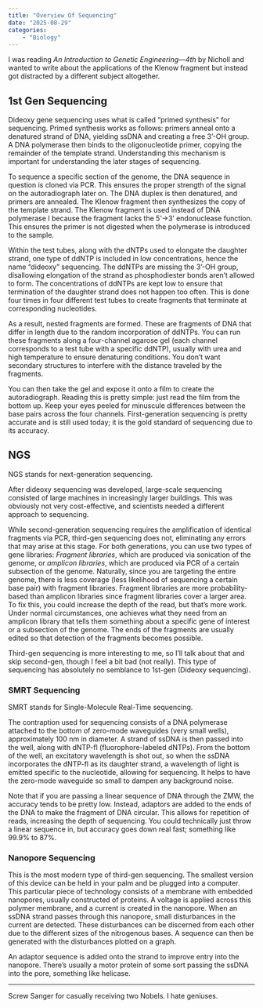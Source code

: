 ```yaml
---
title: "Overview Of Sequencing"
date: "2025-08-29" 
categories: 
    - "Biology"
---
```


I was reading _An Introduction to Genetic Engineering—4th_ by Nicholl and wanted to write about the applications of the Klenow fragment but instead got distracted by a different subject altogether.

## 1st Gen Sequencing
Dideoxy gene sequencing uses what is called "primed synthesis" for sequencing. Primed synthesis works as follows: primers anneal onto a denatured strand of DNA, yielding ssDNA and creating a free 3'-OH group. A DNA polymerase then binds to the oligonucleotide primer, copying the remainder of the template strand. Understanding this mechanism is important for understanding the later stages of sequencing.

To sequence a specific section of the genome, the DNA sequence in question is cloned via PCR. This ensures the proper strength of the signal on the autoradiograph later on. The DNA duplex is then denatured, and primers are annealed. The Klenow fragment then synthesizes the copy of the template strand. The Klenow fragment is used instead of DNA polymerase I because the fragment lacks the 5'→3' endonuclease function. This ensures the primer is not digested when the polymerase is introduced to the sample.

Within the test tubes, along with the dNTPs used to elongate the daughter strand, one type of ddNTP is included in low concentrations, hence the name "dideoxy" sequencing. The ddNTPs are missing the 3'-OH group, disallowing elongation of the strand as phosphodiester bonds aren't allowed to form. The concentrations of ddNTPs are kept low to ensure that termination of the daughter strand does not happen too often. This is done four times in four different test tubes to create fragments that terminate at corresponding nucleotides.

As a result, nested fragments are formed. These are fragments of DNA that differ in length due to the random incorporation of ddNTPs. You can run these fragments along a four-channel agarose gel (each channel corresponds to a test tube with a specific ddNTP), usually with urea and high temperature to ensure denaturing conditions. You don't want secondary structures to interfere with the distance traveled by the fragments.

You can then take the gel and expose it onto a film to create the autoradiograph. Reading this is pretty simple: just read the film from the bottom up. Keep your eyes peeled for minuscule differences between the base pairs across the four channels. First-generation sequencing is pretty accurate and is still used today; it is the gold standard of sequencing due to its accuracy.

## NGS
NGS stands for next-generation sequencing. 

After dideoxy sequencing was developed, large-scale sequencing consisted of large machines in increasingly larger buildings. This was obviously not very cost-effective, and scientists needed a different approach to sequencing.

While second-generation sequencing requires the amplification of identical fragments via PCR, third-gen sequencing does not, eliminating any errors that may arise at this stage. For both generations, you can use two types of gene libraries: _Fragment libraries_, which are produced via sonication of the genome, or _amplicon libraries_, which are produced via PCR of a certain subsection of the genome. Naturally, since you are targeting the entire genome, there is less coverage (less likelihood of sequencing a certain base pair) with fragment libraries. Fragment libraries are more probability-based than amplicon libraries since fragment libraries cover a larger area. To fix this, you could increase the depth of the read, but that's more work. Under normal circumstances, one achieves what they need from an amplicon library that tells them something about a specific gene of interest or a subsection of the genome. The ends of the fragments are usually edited so that detection of the fragments becomes possible.

Third-gen sequencing is more interesting to me, so I'll talk about that and skip second-gen, though I feel a bit bad (not really). This type of sequencing has absolutely no semblance to 1st-gen (Dideoxy sequencing).

### SMRT Sequencing
SMRT stands for Single-Molecule Real-Time sequencing.

The contraption used for sequencing consists of a DNA polymerase attached to the bottom of zero-mode waveguides (very small wells), approximately 100 nm in diameter. A strand of ssDNA is then passed into the well, along with dNTP-fl (fluorophore-labeled dNTPs). From the bottom of the well, an excitatory wavelength is shot out, so when the ssDNA incorporates the dNTP-fl as its daughter strand, a wavelength of light is emitted specific to the nucleotide, allowing for sequencing. It helps to have the zero-mode waveguide so small to dampen any background noise.

Note that if you are passing a linear sequence of DNA through the ZMW, the accuracy tends to be pretty low. Instead, adaptors are added to the ends of the DNA to make the fragment of DNA circular. This allows for repetition of reads, increasing the depth of sequencing. You could technically just throw a linear sequence in, but accuracy goes down real fast; something like 99.9% to 87%.

### Nanopore Sequencing
This is the most modern type of third-gen sequencing.  The smallest version of this device can be held in your palm and be plugged into a computer. This particular piece of technology consists of a membrane with embedded nanopores, usually constructed of proteins. A voltage is applied across this polymer membrane, and a current is created in the nanopore. When an ssDNA strand passes through this nanopore, small disturbances in the current are detected. These disturbances can be discerned from each other due to the different sizes of the nitrogenous bases. A sequence can then be generated with the disturbances plotted on a graph.

An adaptor sequence is added onto the strand to improve entry into the nanopore. There's usually a motor protein of some sort passing the ssDNA into the pore, something like helicase.

---
Screw Sanger for casually receiving two Nobels. I hate geniuses.